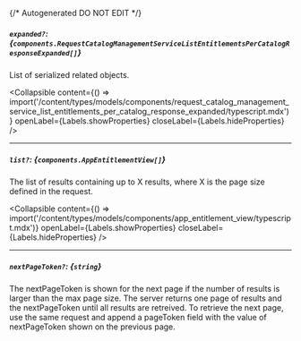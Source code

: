 {/* Autogenerated DO NOT EDIT  */}

##### `expanded?`: *{`components.RequestCatalogManagementServiceListEntitlementsPerCatalogResponseExpanded[]`}*
List of serialized related objects.

<Collapsible content={() => import('/content/types/models/components/request_catalog_management_service_list_entitlements_per_catalog_response_expanded/typescript.mdx')} openLabel={Labels.showProperties} closeLabel={Labels.hideProperties} />


---
##### `list?`: *{`components.AppEntitlementView[]`}*
The list of results containing up to X results, where X is the page size defined in the request.

<Collapsible content={() => import('/content/types/models/components/app_entitlement_view/typescript.mdx')} openLabel={Labels.showProperties} closeLabel={Labels.hideProperties} />


---
##### `nextPageToken?`: *{`string`}*
The nextPageToken is shown for the next page if the number of results is larger than the max page size.
 The server returns one page of results and the nextPageToken until all results are retreived.
 To retrieve the next page, use the same request and append a pageToken field with the value of nextPageToken shown on the previous page.


